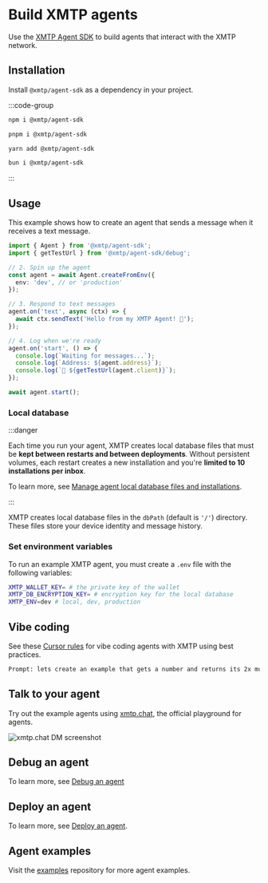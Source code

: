 # Build XMTP agents

Use the [XMTP Agent SDK](https://github.com/xmtp/xmtp-js/tree/main/sdks/agent-sdk) to build agents that interact with the XMTP network.

## Installation

Install `@xmtp/agent-sdk` as a dependency in your project.

:::code-group

```bash [npm]
npm i @xmtp/agent-sdk
```

```bash [pnpm]
pnpm i @xmtp/agent-sdk
```

```bash [yarn]
yarn add @xmtp/agent-sdk
```

```bash [bun]
bun i @xmtp/agent-sdk
```

:::

## Usage

This example shows how to create an agent that sends a message when it receives a text message.

```ts [Node]
import { Agent } from '@xmtp/agent-sdk';
import { getTestUrl } from '@xmtp/agent-sdk/debug';

// 2. Spin up the agent
const agent = await Agent.createFromEnv({
  env: 'dev', // or 'production'
});

// 3. Respond to text messages
agent.on('text', async (ctx) => {
  await ctx.sendText('Hello from my XMTP Agent! 👋');
});

// 4. Log when we're ready
agent.on('start', () => {
  console.log(`Waiting for messages...`);
  console.log(`Address: ${agent.address}`);
  console.log(`🔗 ${getTestUrl(agent.client)}`);
});

await agent.start();
```

### Local database

:::danger

Each time you run your agent, XMTP creates local database files that must be **kept between restarts and between deployments**. Without persistent volumes, each restart creates a new installation and you're **limited to 10 installations per inbox**.

To learn more, see [Manage agent local database files and installations](/agents/build-agents/local-database).

:::

XMTP creates local database files in the `dbPath` (default is `'/'`) directory. These files store your device identity and message history. 

### Set environment variables

To run an example XMTP agent, you must create a `.env` file with the following variables:

```bash
XMTP_WALLET_KEY= # the private key of the wallet
XMTP_DB_ENCRYPTION_KEY= # encryption key for the local database
XMTP_ENV=dev # local, dev, production
```

## Vibe coding

See these [Cursor rules](https://github.com/ephemeraHQ/xmtp-agent-examples/blob/main/.cursor/rules/xmtp.mdc) for vibe coding agents with XMTP using best practices.

```bash
Prompt: lets create an example that gets a number and returns its 2x multiple (use claude max)
```

## Talk to your agent

Try out the example agents using [xmtp.chat](https://xmtp.chat), the official playground for agents.

![xmtp.chat DM screenshot](https://github.com/ephemeraHQ/xmtp-agent-examples/raw/main/examples/xmtp-gm/screenshot.png)

## Debug an agent

To learn more, see [Debug an agent](/agents/deploy/debug-agents)

## Deploy an agent

To learn more, see [Deploy an agent](/agents/deploy/deploy-agent).

## Agent examples

Visit the [examples](https://github.com/ephemeraHQ/xmtp-agent-examples) repository for more agent examples.
